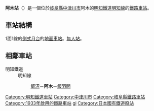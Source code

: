 {{日本車站資訊
|公司色       = #EF454A
|文字色     = 
|站名       = 阿木站
|圖片       = Akechi railroad Agi station.jpg
|pxl        = 
|圖片說明   = 站舍（2004年12月22日）
|日文原名   = 阿木
|平假名      = あぎ
|羅馬拼音   = Agi
|副站名    = 
|電報略號   = アキ
|所在地     = [[岐阜縣|岐阜縣]][[中津川市|中津川市]]阿木
|座標       = {{coord|35|23|58.68|N|137|27|32.63|E|type:railwaystation_region:JP-21|display=inline,title}}
|車站構造     = [[地面車站|地面車站]]
|月台配置     = 1面1線
|啟用年月日 = 1933年（昭和8年）5月24日<ref name="sone26">{{Cite book|author=[[曽根悟|曽根悟]]（監修）|title=週刊 歴史でめぐる鉄道全路線 公営鉄道・私鉄|editor=朝日新聞出版分冊百科編集部（編集）|publisher=[[朝日新聞出版|朝日新聞出版]]|series=週刊朝日百科|volume=26号 長良川鉄道・明知鉄道・樽見鉄道・三岐鉄道・伊勢鉄道|date=2011-09-18|page=13}}</ref>
|廢站年月日 = 
|乘客人數   = 
|上下車人次   = 
|統計年度   = 
|轉車       = 
|備註       = 
|adjacent = {{Adjacent stations|system=明知鐵道|line=明知線|left=飯羽間|right=飯沼|note-left=7<br>2.8km|note-mid=8<br>距離[[惠那站|惠那]]9.9km|note-right=9<br>2.3km}}
}}
'''阿木站'''（{{jpn|j=阿木駅|hg=あぎえき|rm=Agi eki|f=y}}）是一個位於[[岐阜縣|岐阜縣]][[中津川市|中津川市]]阿木的[[明知鐵道|明知鐵道]][[明知線|明知線]]的[[鐵路車站|鐵路車站]]。
== 車站結構 ==
1面1線的[[側式月台|側式月台]]的[[地面車站|地面車站]]。[[無人站|無人站]]。
== 相鄰車站 ==
;明知鐵道
:明知線
::[[飯沼站|飯沼]]－'''阿木'''－[[飯羽間站|飯羽間]]

{{明知鐵道明知線}}

{{DEFAULTSORT:Agi}}
[[Category:明知鐵道車站|Category:明知鐵道車站]]
[[Category:中津川市|Category:中津川市]]
[[Category:岐阜縣鐵路車站|Category:岐阜縣鐵路車站]]
[[Category:1933年啟用的鐵路車站|Category:1933年啟用的鐵路車站]]
[[Category:日本鐵路車站_A|gi]]
[[Category:日本國有鐵道廢站|Category:日本國有鐵道廢站]]


{{Japan-rail-stub}}